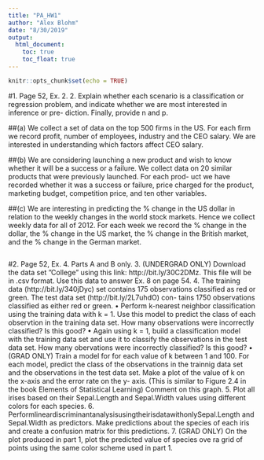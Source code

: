 ```yaml
---
title: "PA_HW1"
author: "Alex Blohm"
date: "8/30/2019"
output:
  html_document:
    toc: true
    toc_float: true
---
```


```r
knitr::opts_chunk$set(echo = TRUE)
```


#1. 
Page 52, Ex. 2. 2. Explain whether each scenario is a classification or regression problem, and indicate whether we are most interested in inference or pre- diction. Finally, provide n and p.

##(a) 
We collect a set of data on the top 500 firms in the US. For each firm we record profit, number of employees, industry and the CEO salary. We are interested in understanding which factors affect CEO salary.

##(b) 
We are considering launching a new product and wish to know whether it will be a success or a failure. We collect data on 20 similar products that were previously launched. For each prod- uct we have recorded whether it was a success or failure, price charged for the product, marketing budget, competition price, and ten other variables.

##(c) 
We are interesting in predicting the % change in the US dollar in relation to the weekly changes in the world stock markets. Hence we collect weekly data for all of 2012. For each week we record the % change in the dollar, the % change in the US market, the % change in the British market, and the % change in the German market.

```r



```

#2. Page 52, Ex. 4. Parts A and B only.
3. (UNDERGRAD ONLY) Download the data set ”College” using this link: http://bit.ly/30C2DMz. This file will be in .csv format. Use this data to answer Ex. 8 on page 54.
4. The training data (http://bit.ly/340jDyc) set contains 175 observations classified as red or green. The test data set (http://bit.ly/2L7uhdO) con- tains 1750 observations classified as either red or green.
• Perform k-nearest neighbor classification using the training data with k = 1. Use this model to predict the class of each observtion in the training data set. How many observations were incorrectly classified? Is this good?
• Again using k = 1, build a classification model with the training data set and use it to classify the observations in the test data set. How many obervations were incorrectly classified? Is this good?
• (GRAD ONLY) Train a model for for each value of k between 1 and 100. For each model, predict the class of the observations in the trainnig data set and the observations in the test data set. Make a plot of the value of k on the x-axis and the error rate on the y- axis. (This is similar to Figure 2.4 in the book Elements of Statistical Learning) Comment on this graph.
5. Plot all irises based on their Sepal.Length and Sepal.Width values using different colors for each species.
6. PerformlineardiscriminantanalysisusingtheirisdatawithonlySepal.Length and Sepal.Width as predictors. Make predictions about the species of each iris and create a confusion matrix for this predictions.
7. (GRAD ONLY) On the plot produced in part 1, plot the predicted value of species ove ra grid of points using the same color scheme used in part 1.